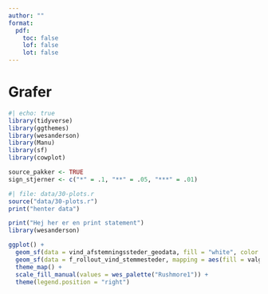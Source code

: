 ```yaml
---
author: ""
format:
  pdf:
    toc: false
    lof: false
    lot: false
---
```


# Grafer

```r
#| echo: true
library(tidyverse)
library(ggthemes)
library(wesanderson)
library(Manu)
library(sf)
library(cowplot)

source_pakker <- TRUE
sign_stjerner <- c("*" = .1, "**" = .05, "***" = .01)
```

```r
#| file: data/30-plots.r
source("data/30-plots.r")
print("henter data")
```

```r
print("Hej her er en print statement")
library(wesanderson)

ggplot() +
  geom_sf(data = vind_afstemningssteder_geodata, fill = "white", color = "lightgrey", linewidth = 0.1) +
  geom_sf(data = f_rollout_vind_stemmesteder, mapping = aes(fill = valg), linewidth = 0.00001) +
  theme_map() +
  scale_fill_manual(values = wes_palette("Rushmore1")) +
  theme(legend.position = "right")

```

